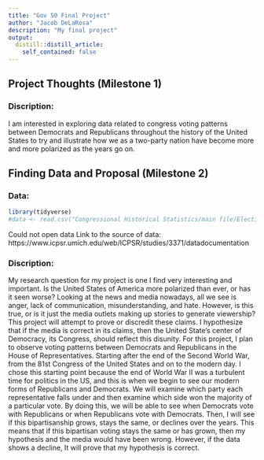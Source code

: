 ```yaml
---
title: "Gov 50 Final Project"
author: "Jacob DeLaRosa"
description: "My final project"
output:
  distill::distill_article:
    self_contained: false
---
```




## Project Thoughts (Milestone 1)

### Discription:
I am interested in exploring data related to congress voting patterns between Democrats and Republicans throughout the history of the United States to try and illustrate how we as a two-party nation have become more and more polarized as the years go on.  


## Finding Data and Proposal (Milestone 2)

### Data:
```r
library(tidyverse)
#data <- read.csv("Congressional Historical Statistics/main file/Election Table Data.dta")

```
Could not open data
Link to the source of data:
https://www.icpsr.umich.edu/web/ICPSR/studies/3371/datadocumentation

### Discription:
My research question for my project is one I find very interesting and important. Is the United States of America more polarized than ever, or has it seen worse? Looking at the news and media nowadays, all we see is anger, lack of communication, misunderstanding, and hate. However, is this true, or is it just the media outlets making up stories to generate viewership? This project will attempt to prove or discredit these claims. I hypothesize that if the media is correct in its claims, then the United State's center of Democracy, its Congress, should reflect this disunity. For this project, I plan to observe voting patterns between Democrats and Republicans in the House of Representatives. Starting after the end of the Second World War, from the 81st Congress of the United States and on to the modern day. I chose this starting point because the end of World War II was a turbulent time for politics in the US, and this is when we begin to see our modern forms of Republicans and Democrats. We will examine which party each representative falls under and then examine which side won the majority of a particular vote. By doing this, we will be able to see when Democrats vote with Republicans or when Republicans vote with Democrats. Then, I will see if this bipartisanship grows, stays the same, or declines over the years. This means that if this bipartisan voting stays the same or has grown, then my hypothesis and the media would have been wrong. However, if the data shows a decline, It will prove that my hypothesis is correct. 







